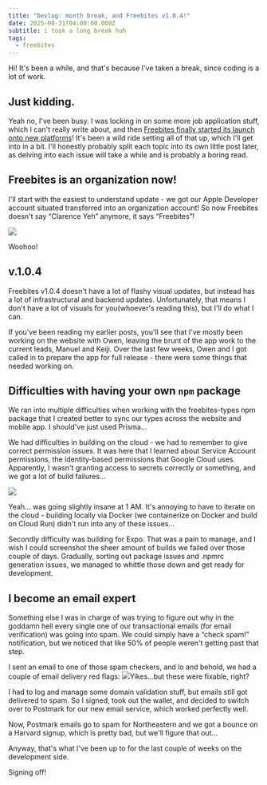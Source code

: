 ```yaml
---
title: "Devlog: month break, and Freebites v1.0.4!"
date: 2025-08-31T04:00:00.000Z
subtitle: i took a long break huh
tags:
  - freebites
---
```


Hi! It's been a while, and that's because I've taken a break, since coding is a lot of work.

## Just kidding.

Yeah no, I've been busy. I was locking in on some more job application stuff, which I can't really write about, and then [Freebites finally started its launch onto new platforms](https://www.linkedin.com/posts/freebitestufts_hiring-freebites-schoolambassador-activity-7367226181533716480-fv84?utm_source=share&utm_medium=member_desktop&rcm=ACoAADf5z6UBgC-lL7QZNOsMVZzzNNDX_-oRuFY)! It's been a wild ride setting all of that up, which I'll get into in a bit. I'll honestly probably split each topic into its own little post later, as delving into each issue will take a while and is probably a boring read.

## Freebites is an organization now!

I'll start with the easiest to understand update - we got our Apple Developer account situated transferred into an organization account! So now Freebites doesn't say “Clarence Yeh” anymore, it says “Freebites”!

![](https://res.cloudinary.com/dqjxcxacd/image/upload/v1756679661/6706eec3-ccf5-41db-b35a-be0490f5a923.png)

Woohoo!

## v.1.0.4

Freebites v1.0.4 doesn't have a lot of flashy visual updates, but instead has a lot of infrastructural and backend updates. Unfortunately, that means I don't have a lot of visuals for you(whoever's reading this), but I'll do what I can.

If you've been reading my earlier posts, you'll see that I've mostly been working on the website with Owen, leaving the brunt of the app work to the current leads, Manuel and Keiji. Over the last few weeks, Owen and I got called in to prepare the app for full release - there were some things that needed working on.

## Difficulties with having your own `npm` package

We ran into multiple difficulties when working with the freebites-types npm package that I created better to sync our types across the website and mobile app. I should've just used Prisma…

We had difficulties in building on the cloud - we had to remember to give correct permission issues. It was here that I learned about Service Account permissions, the identity-based permissions that Google Cloud uses. Apparently, I wasn't granting access to secrets correctly or something, and we got a lot of build failures…

![](https://res.cloudinary.com/dqjxcxacd/image/upload/v1756680402/8048bd28-56e1-4bbd-88fb-d47965acaeef.png)

Yeah… was going slightly insane at 1 AM. It's annoying to have to iterate on the cloud - building locally via Docker (we containerize on Docker and build on Cloud Run) didn't run into any of these issues…

Secondly difficulty was building for Expo. That was a pain to manage, and I wish I could screenshot the sheer amount of builds we failed over those couple of days. Gradually, sorting out package issues and .npmrc generation issues, we managed to whittle those down and get ready for development.

## I become an email expert

Something else I was in charge of was trying to figure out why in the goddamn hell every single one of our transactional emails (for email verification) was going into spam. We could simply have a “check spam!” notification, but we noticed that like 50% of people weren't getting past that step.

I sent an email to one of those spam checkers, and lo and behold, we had a couple of email delivery red flags:
![](https://res.cloudinary.com/dqjxcxacd/image/upload/v1756680837/8f604fcb-9a0b-474e-a1d6-e3c3326098d1.png)Yikes…but these were fixable, right?

I had to log and manage some domain validation stuff, but emails still got delivered to spam. So I signed, took out the wallet, and decided to switch over to Postmark for our new email service, which worked perfectly well.

Now, Postmark emails go to spam for Northeastern and we got a bounce on a Harvard signup, which is pretty bad, but we'll figure that out…

Anyway, that's what I've been up to for the last couple of weeks on the development side.

Signing off!
